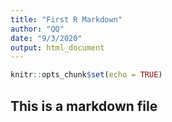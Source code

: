 ```yaml
---
title: "First R Markdown"
author: "QQ"
date: "9/3/2020"
output: html_document
---
```


```r
knitr::opts_chunk$set(echo = TRUE)
```

## This is a markdown file
